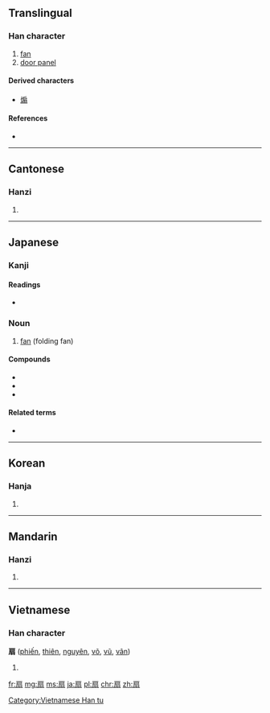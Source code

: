 {{also|煽}}
==Translingual==

===Han character===
{{Han char|rn=63|rad=戶|as=06|sn=10|four=3022<sub>7</sub>|canj=竹尸尸一一 (HSSMM), 戈尸尸一一 (ISSMM)}}

# [[fan]]
# [[door panel]]

====Derived characters====
* [[煽]]

====References====
* {{Han ref|kx=0416.140|dkj=11743|dj=0761.160|hdz=32263.060|uh=6247|ud=25159|bh=AEB0|bd=44720}}

----

==Cantonese==

===Hanzi===
{{yue-hanzi|jyut=[[sin3]]|y=[[sin3]]}}

# {{defn|lang=yue|sort=戶06}}

----

==Japanese==
===Kanji===
{{ja-kanji|grade=7|rs=戶06}}

====Readings====
* {{ja-readings|on=[[せん]] (sen)|kun=[[おうぎ]] (ougi)}}

===Noun===
{{ja-noun|おうぎ}}

# [[fan]] (folding fan)

====Compounds====
* {{ja-r|扇子|せんす}}
* {{ja-r|団扇|うちわ}}
* {{ja-r|鉄扇|てっせん}}

====Related terms====
* {{ja-r|扇ぐ|あおぐ|gloss=to [[fan]]}}

----

==Korean==

===Hanja===
{{ko-hanja|hangeul=선|eumhun=|rv=seon|mr=sŏn|y=sen}}

# {{defn|lang=ko|sort=戶06}}

----

==Mandarin==

===Hanzi===
{{cmn-hanzi|pin=[[shàn]] ([[shan4]]), [[shān]] ([[shan1]])|wg=shan<sup>4</sup>}}

# {{defn|lang=cmn|sort=戶06}}

----

==Vietnamese==

===Han character===
'''扇''' ([[phiến]], [[thiên]], [[nguyên]], [[võ]], [[vũ]], [[vân]])

# {{defn|lang=vi}}

[[Category:Vietnamese Han tu]]

[[fr:扇]]
[[mg:扇]]
[[ms:扇]]
[[ja:扇]]
[[pl:扇]]
[[chr:扇]]
[[zh:扇]]